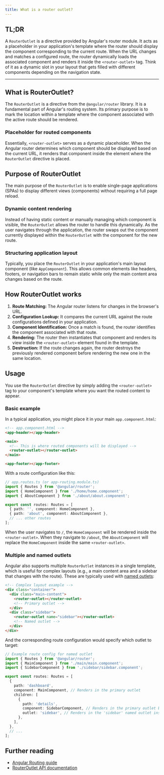 ```yaml
---
title: What is a router outlet?
---
```


## TL;DR

A `RouterOutlet` is a directive provided by Angular's router module. It acts as a placeholder in your application's template where the router should display the component corresponding to the current route. When the URL changes and matches a configured route, the router dynamically loads the associated component and renders it inside the `<router-outlet>` tag. Think of it as a dynamic slot in your layout that gets filled with different components depending on the navigation state.

---

## What is RouterOutlet?

The `RouterOutlet` is a directive from the `@angular/router` library. It is a fundamental part of Angular's routing system. Its primary purpose is to mark the location within a template where the component associated with the active route should be rendered.

### Placeholder for routed components

Essentially, `<router-outlet>` serves as a dynamic placeholder. When the Angular router determines which component should be displayed based on the current URL, it renders that component inside the element where the `RouterOutlet` directive is placed.

## Purpose of RouterOutlet

The main purpose of the `RouterOutlet` is to enable single-page applications (SPAs) to display different views (components) without requiring a full page reload.

### Dynamic content rendering

Instead of having static content or manually managing which component is visible, the `RouterOutlet` allows the router to handle this dynamically. As the user navigates through the application, the router swaps out the component currently displayed within the `RouterOutlet` with the component for the new route.

### Structuring application layout

Typically, you place the `RouterOutlet` in your application's main layout component (like `AppComponent`). This allows common elements like headers, footers, or navigation bars to remain static while only the main content area changes based on the route.

## How RouterOutlet works

1.  **Route Matching:** The Angular router listens for changes in the browser's URL.
2.  **Configuration Lookup:** It compares the current URL against the route configurations defined in your application.
3.  **Component Identification:** Once a match is found, the router identifies the component associated with that route.
4.  **Rendering:** The router then instantiates that component and renders its view inside the `<router-outlet>` element found in the template.
5.  **Destruction:** If the route changes again, the router destroys the previously rendered component before rendering the new one in the same location.

## Usage

You use the `RouterOutlet` directive by simply adding the `<router-outlet>` tag to your component's template where you want the routed content to appear.

### Basic example

In a typical application, you might place it in your main `app.component.html`:

```html
<!-- app.component.html -->
<app-header></app-header>

<main>
  <!-- This is where routed components will be displayed -->
  <router-outlet></router-outlet>
</main>

<app-footer></app-footer>
```

With a route configuration like this:

```typescript
// app.routes.ts (or app-routing.module.ts)
import { Routes } from '@angular/router';
import { HomeComponent } from './home/home.component';
import { AboutComponent } from './about/about.component';

export const routes: Routes = [
  { path: '', component: HomeComponent },
  { path: 'about', component: AboutComponent },
  // ... other routes
];
```

When the user navigates to `/`, the `HomeComponent` will be rendered inside the `<router-outlet>`. When they navigate to `/about`, the `AboutComponent` will replace the `HomeComponent` inside the same `<router-outlet>`.

### Multiple and named outlets

Angular also supports multiple `RouterOutlet` instances in a single template, which is useful for complex layouts (e.g., a main content area and a sidebar that changes with the route). These are typically used with [named outlets](https://angular.dev/guide/router/routing#named-outlets):

```html
<!-- Complex layout example -->
<div class="container">
  <div class="main-content">
    <router-outlet></router-outlet>
    <!-- Primary outlet -->
  </div>
  <div class="sidebar">
    <router-outlet name="sidebar"></router-outlet>
    <!-- Named outlet -->
  </div>
</div>
```

And the corresponding route configuration would specify which outlet to target:

```typescript
// Example route config for named outlet
import { Routes } from '@angular/router';
import { MainComponent } from './main/main.component';
import { SidebarComponent } from './sidebar/sidebar.component';

export const routes: Routes = [
  {
    path: 'dashboard',
    component: MainComponent, // Renders in the primary outlet
    children: [
      {
        path: 'details',
        component: SidebarComponent, // Renders in the primary outlet by default
        outlet: 'sidebar', // Renders in the 'sidebar' named outlet instead
      },
    ],
  },
  // ...
];
```

## Further reading

- [Angular Routing guide](https://angular.dev/guide/routing)
- [RouterOutlet API documentation](https://angular.dev/api/router/RouterOutlet)
